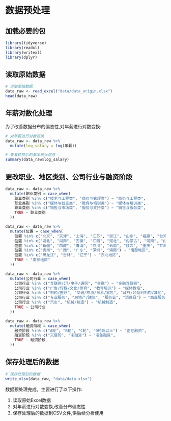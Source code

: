 # 数据预处理

## 加载必要的包

```{r}
library(tidyverse)
library(readxl)
library(writexl)
library(dplyr)
```

## 读取原始数据

```{r}
# 读取原始数据
data_raw <- read_excel("data/data_origin.xlsx")
head(data_raw)
```

## 年薪对数化处理

为了改善数据分布的偏态性,对年薪进行对数变换:

```{r}
# 对年薪进行对数变换
data_raw <- data_raw %>%
  mutate(log_salary = log(年薪))

# 查看转换后的基本统计信息
summary(data_raw$log_salary)
```

## 更改职业、地区类别、公司行业与融资阶段
```{r}
data_raw <- data_raw %>%
  mutate(职业类别 = case_when(
    职业类别 %in% c("技术与工程类", "商务与管理类") ~ "商务与工程类",
    职业类别 %in% c("媒体与创意类", "教育与培训类") ~ "媒体与培训类",
    职业类别 %in% c("销售与市场类", "服务与支持类") ~ "销售与服务类",
    TRUE ~ 职业类别
  ))
```

```{r}
data_raw <- data_raw %>%
  mutate(位置 = case_when(
    位置 %in% c("北京", "天津", "上海", "江苏", "浙江", "山东", "福建", "台湾") ~ "东部地区",
    位置 %in% c("湖北", "湖南", "安徽", "江西", "河北", "内蒙古", "河南", "山西") ~ "中部地区",
    位置 %in% c("新疆", "西藏", "青海", "四川", "云南", "陕西", "重庆", "甘肃", "宁夏") ~ "西部地区",
    位置 %in% c("贵州", "广西", "广东", "深圳", "海南") ~ "南部地区",
    位置 %in% c("黑龙江", "吉林", "辽宁") ~ "东北地区",
    TRUE ~ "南部地区"
  ))
```

```{r}
data_raw <- data_raw %>%
  mutate(公司行业 = case_when(
    公司行业 %in% c("互联网/IT/电子/通信", "金融") ~ "金融互联网",
    公司行业 %in% c("广告/传媒/文化/体育", "教育培训") ~ "媒体教培",
    公司行业 %in% c("制药/医疗", "交通/物流/贸易/零售", "政府/非盈利机构/其他", "能源/化工/环保") ~ "公共服务",
    公司行业 %in% c("专业服务", "房地产/建筑", "服务业", "消费品") ~ "商业服务",
    公司行业 %in% c("汽车", "机械/制造") ~ "机械制造",
    TRUE ~ 公司行业
  ))
```

```{r}
data_raw <- data_raw %>%
  mutate(融资阶段 = case_when(
    融资阶段 %in% c("A轮", "B轮", "C轮", "D轮及以上") ~ "正在融资",
    融资阶段 %in% c("天使轮", "未融资") ~ "准备融资",
    TRUE ~ 融资阶段
  ))
```

## 保存处理后的数据

```{r}
# 保存处理后的数据
write_xlsx(data_raw, "data/data.xlsx")
```

数据预处理完成。主要进行了以下操作:

1. 读取原始Excel数据
2. 对年薪进行对数变换,改善分布偏态性
3. 保存处理后的数据到CSV文件,供后续分析使用
